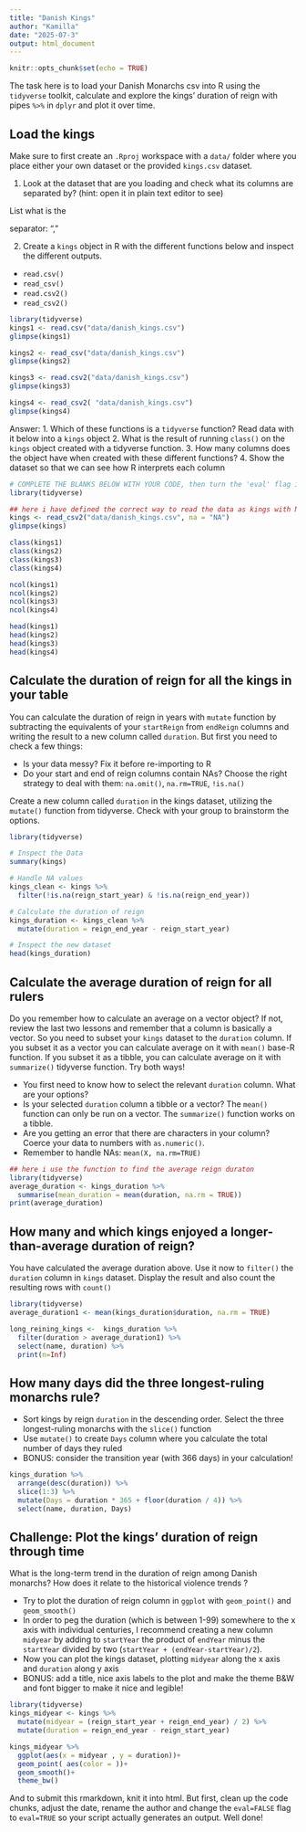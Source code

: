 ```yaml
---
title: "Danish Kings"
author: "Kamilla"
date: "2025-07-3"
output: html_document
---
```


```r
knitr::opts_chunk$set(echo = TRUE)
```


The task here is to load your Danish Monarchs csv into R using the `tidyverse` toolkit, calculate and explore the kings' duration of reign with pipes `%>%` in `dplyr` and plot it over time.

## Load the kings

Make sure to first create an  `.Rproj` workspace with a `data/` folder where you place either your own dataset or the provided `kings.csv` dataset. 

1. Look at the dataset that are you loading and check what its columns are separated by? (hint: open it in plain text editor to see)

List what is the

separator: "," 

2. Create a `kings` object in R with the different functions below and inspect the different outputs.
-  `read.csv()`
-  `read_csv()`
-  `read.csv2()` 
-  `read_csv2()`
```r
library(tidyverse)
kings1 <- read.csv("data/danish_kings.csv")
glimpse(kings1)

kings2 <- read_csv("data/danish_kings.csv")
glimpse(kings2)

kings3 <- read.csv2("data/danish_kings.csv")
glimpse(kings3)

kings4 <- read_csv2( "data/danish_kings.csv")
glimpse(kings4)


```
Answer: 
1. Which of these functions is a `tidyverse` function? Read data with it below into a `kings` object
2. What is the result of running `class()` on the `kings` object created with a tidyverse function.
3. How many columns does the object have when created with these different functions?
4. Show the dataset so that we can see how R interprets each column

```r
# COMPLETE THE BLANKS BELOW WITH YOUR CODE, then turn the 'eval' flag in this chunk to TRUE.
library(tidyverse)

## here i have defined the correct way to read the data as kings with NA=na
kings <- read_csv2("data/danish_kings.csv", na = "NA") 
glimpse(kings)

class(kings1)
class(kings2)
class(kings3)
class(kings4)

ncol(kings1)
ncol(kings2)
ncol(kings3)
ncol(kings4)

head(kings1)
head(kings2)
head(kings3)
head(kings4)

```


## Calculate the duration of reign for all the kings in your table
You can calculate the duration of reign in years with `mutate` function by subtracting the equivalents of your `startReign` from `endReign` columns and writing the result to a new column called `duration`. But first you need to check a few things:

* Is your data messy? Fix it before re-importing to R
* Do your start and end of reign columns contain NAs? Choose the right strategy to deal with them: `na.omit()`, `na.rm=TRUE`, `!is.na()`


Create a new column called  `duration` in the kings dataset, utilizing the `mutate()` function from tidyverse. Check with your group to brainstorm the options.

```r

library(tidyverse)

# Inspect the Data
summary(kings)

# Handle NA values
kings_clean <- kings %>%
  filter(!is.na(reign_start_year) & !is.na(reign_end_year))

# Calculate the duration of reign
kings_duration <- kings_clean %>%
  mutate(duration = reign_end_year - reign_start_year)

# Inspect the new dataset
head(kings_duration)

```



## Calculate the average duration of reign for all rulers
Do you remember how to calculate an average on a vector object? If not, review the last two lessons and remember that a column is basically a vector. So you need to subset your `kings` dataset to the `duration` column. If you subset it as a vector you can calculate average on it with `mean()` base-R function. If you subset it as a tibble, you can calculate average on it with `summarize()` tidyverse function. Try both ways!

* You first need to know how to select the relevant `duration` column. What are your options?
* Is your selected `duration` column a tibble or a vector? The `mean()` function can only be run on a vector. The `summarize()` function works on a tibble.
* Are you getting an error that there are characters in your column? Coerce your data to numbers with `as.numeric()`.
* Remember to handle NAs: `mean(X, na.rm=TRUE)`


```r
## here i use the function to find the average reign duraton
library(tidyverse)
average_duration <- kings_duration %>%
  summarise(mean_duration = mean(duration, na.rm = TRUE))
print(average_duration)
```

## How many and which kings enjoyed a longer-than-average duration of reign?

You have calculated the average duration above. Use it now to `filter()` the `duration` column in  `kings` dataset. Display the result and also  count the resulting rows with `count()`

```r

library(tidyverse)
average_duration1 <- mean(kings_duration$duration, na.rm = TRUE)

long_reining_kings <-  kings_duration %>% 
  filter(duration > average_duration1) %>% 
  select(name, duration) %>% 
  print(n=Inf)


```


## How many days did the three longest-ruling monarchs rule? 

* Sort kings by reign `duration` in the descending order. Select the three longest-ruling monarchs with the `slice()` function
* Use `mutate()` to create `Days` column where you calculate the total number of days they ruled
* BONUS: consider the transition year (with 366 days) in your calculation!

```r
kings_duration %>% 
  arrange(desc(duration)) %>% 
  slice(1:3) %>% 
  mutate(Days = duration * 365 + floor(duration / 4)) %>% 
  select(name, duration, Days) 


```


## Challenge: Plot the kings' duration of reign through time

What is the long-term trend in the duration of reign among Danish monarchs? How does it relate to the historical violence trends ? 

* Try to plot the duration of reign column in `ggplot` with `geom_point()` and  `geom_smooth()`
* In order to peg the duration (which is between 1-99) somewhere to the x axis with individual centuries, I recommend creating a new column `midyear` by adding to `startYear` the product of `endYear` minus the `startYear` divided by two (`startYear + (endYear-startYear)/2`).
* Now you can plot the kings dataset, plotting `midyear` along the x axis and `duration` along y axis
* BONUS: add a title, nice axis labels to the plot and make the theme B&W and font bigger to make it nice and legible!

```r
library(tidyverse)
kings_midyear <- kings %>%
  mutate(midyear = (reign_start_year + reign_end_year) / 2) %>% 
  mutate(duration = reign_end_year - reign_start_year)

kings_midyear %>% 
  ggplot(aes(x = midyear , y = duration))+
  geom_point( aes(color = ))+
  geom_smooth()+
  theme_bw() 

```

And to submit this rmarkdown, knit it into html. But first, clean up the code chunks, adjust the date, rename the author and change the `eval=FALSE` flag to `eval=TRUE` so your script actually generates an output.
Well done!


